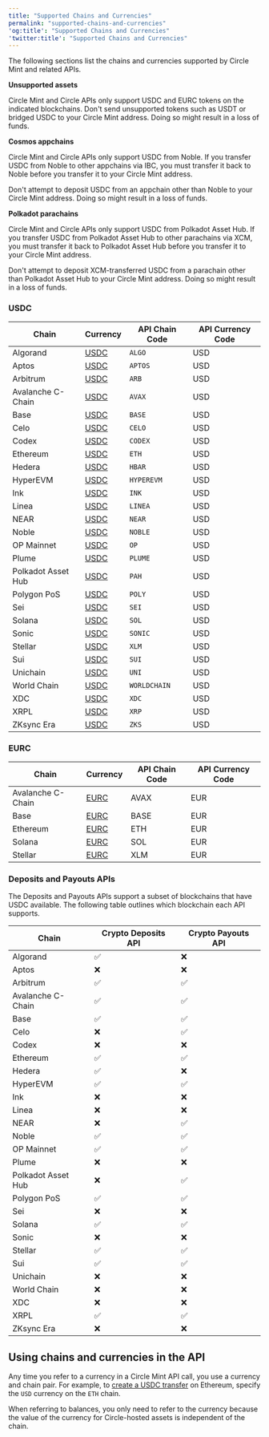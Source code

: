 ```yaml
---
title: "Supported Chains and Currencies"
permalink: "supported-chains-and-currencies"
'og:title': "Supported Chains and Currencies"
'twitter:title': "Supported Chains and Currencies"
---
```

The following sections list the chains and currencies supported by Circle Mint
and related APIs.

<Note>

**Unsupported assets**

Circle Mint and Circle APIs only support USDC and EURC tokens on the indicated
blockchains. Don't send unsupported tokens such as USDT or bridged USDC to your
Circle Mint address. Doing so might result in a loss of funds.

**Cosmos appchains**

Circle Mint and Circle APIs only support USDC from Noble. If you transfer USDC
from Noble to other appchains via IBC, you must transfer it back to Noble before
you transfer it to your Circle Mint address.

Don't attempt to deposit USDC from an appchain other than Noble to your Circle
Mint address. Doing so might result in a loss of funds.

**Polkadot parachains**

Circle Mint and Circle APIs only support USDC from Polkadot Asset Hub. If you
transfer USDC from Polkadot Asset Hub to other parachains via XCM, you must
transfer it back to Polkadot Asset Hub before you transfer it to your Circle
Mint address.

Don't attempt to deposit XCM-transferred USDC from a parachain other than
Polkadot Asset Hub to your Circle Mint address. Doing so might result in a loss
of funds.

</Note>

### USDC

| Chain | Currency | API Chain Code | API Currency Code |
| --- | --- | --- | --- |
| Algorand | [USDC](https://explorer.perawallet.app/asset/31566704) | `ALGO` | USD |
| Aptos | [USDC](https://explorer.aptoslabs.com/fungible_asset/0xbae207659db88bea0cbead6da0ed00aac12edcdda169e591cd41c94180b46f3b?network=mainnet) | `APTOS` | USD |
| Arbitrum | [USDC](https://arbiscan.io/token/0xaf88d065e77c8cC2239327C5EDb3A432268e5831) | `ARB` | USD |
| Avalanche C-Chain | [USDC](https://snowtrace.io/token/0xB97EF9Ef8734C71904D8002F8b6Bc66Dd9c48a6E) | `AVAX` | USD |
| Base | [USDC](https://basescan.org/token/0x833589fCD6eDb6E08f4c7C32D4f71b54bdA02913) | `BASE` | USD |
| Celo | [USDC](https://celoscan.io/token/0xcebA9300f2b948710d2653dD7B07f33A8B32118C) | `CELO` | USD |
| Codex | [USDC](https://explorer.codex.xyz/address/0xd996633a415985DBd7D6D12f4A4343E31f5037cf) | `CODEX` | USD |
| Ethereum | [USDC](https://etherscan.io/token/0xa0b86991c6218b36c1d19d4a2e9eb0ce3606eb48) | `ETH` | USD |
| Hedera | [USDC](https://app.dragonglass.me/hedera/tokens/0.0.456858) | `HBAR` | USD |
| HyperEVM | [USDC](https://hyperscan.com/token/0xb88339CB7199b77E23DB6E890353E22632Ba630f) | `HYPEREVM` | USD |
| Ink | [USDC](https://explorer.inkonchain.com/address/0x2D270e6886d130D724215A266106e6832161EAEd) | `INK` | USD |
| Linea | [USDC](https://lineascan.build/token/0x176211869ca2b568f2a7d4ee941e073a821ee1ff) | `LINEA` | USD |
| NEAR | [USDC](https://nearblocks.io/token/17208628f84f5d6ad33f0da3bbbeb27ffcb398eac501a31bd6ad2011e36133a1) | `NEAR` | USD |
| Noble | [USDC](http://mintscan.io/noble/assets) | `NOBLE` | USD |
| OP Mainnet | [USDC](https://optimistic.etherscan.io/token/0x0b2c639c533813f4aa9d7837caf62653d097ff85) | `OP` | USD |
| Plume | [USDC](https://explorer.plume.org/address/0x222365EF19F7947e5484218551B56bb3965Aa7aF) | `PLUME` | USD |
| Polkadot Asset Hub | [USDC](https://assethub-polkadot.subscan.io/assets/1337) | `PAH` | USD |
| Polygon PoS | [USDC](https://polygonscan.com/token/0x3c499c542cef5e3811e1192ce70d8cc03d5c3359) | `POLY` | USD |
| Sei | [USDC](https://seitrace.com/address/0xe15fC38F6D8c56aF07bbCBe3BAf5708A2Bf42392?chain=pacific-1) | `SEI` | USD |
| Solana | [USDC](https://solscan.io/token/EPjFWdd5AufqSSqeM2qN1xzybapC8G4wEGGkZwyTDt1v) | `SOL` | USD |
| Sonic | [USDC](https://sonicscan.org/token/0x29219dd400f2bf60e5a23d13be72b486d4038894) | `SONIC` | USD |
| Stellar | [USDC](https://stellar.expert/explorer/public/asset/USDC-GA5ZSEJYB37JRC5AVCIA5MOP4RHTM335X2KGX3IHOJAPP5RE34K4KZVN) | `XLM` | USD |
| Sui | [USDC](https://suiscan.xyz/mainnet/coin/0xdba34672e30cb065b1f93e3ab55318768fd6fef66c15942c9f7cb846e2f900e7::usdc::USDC/txs) | `SUI` | USD |
| Unichain | [USDC](https://uniscan.xyz/token/0x078d782b760474a361dda0af3839290b0ef57ad6) | `UNI` | USD |
| World Chain | [USDC](https://worldscan.org/address/0x79A02482A880bCe3F13E09da970dC34dB4cD24D1) | `WORLDCHAIN` | USD |
| XDC | [USDC](https://xdcscan.com/address/0xfA2958CB79b0491CC627c1557F441eF849Ca8eb1) | `XDC` | USD |
| XRPL | [USDC](https://livenet.xrpl.org/token/5553444300000000000000000000000000000000.rGm7WCVp9gb4jZHWTEtGUr4dd74z2XuWhE) | `XRP` | USD |
| ZKsync Era | [USDC](https://explorer.zksync.io/address/0x1d17CBcF0D6D143135aE902365D2E5e2A16538D4) | `ZKS` | USD |

### EURC

| Chain | Currency | API Chain Code | API Currency Code |
| --- | --- | --- | --- |
| Avalanche C-Chain | [EURC](https://snowtrace.io/token/0xc891eb4cbdeff6e073e859e987815ed1505c2acd) | AVAX | EUR |
| Base | [EURC](https://basescan.org/token/0x60a3e35cc302bfa44cb288bc5a4f316fdb1adb42) | BASE | EUR |
| Ethereum | [EURC](https://etherscan.io/token/0x1aBaEA1f7C830bD89Acc67eC4af516284b1bC33c) | ETH | EUR |
| Solana | [EURC](https://explorer.solana.com/address/HzwqbKZw8HxMN6bF2yFZNrht3c2iXXzpKcFu7uBEDKtr) | SOL | EUR |
| Stellar | [EURC](https://stellar.expert/explorer/public/asset/EURC-GDHU6WRG4IEQXM5NZ4BMPKOXHW76MZM4Y2IEMFDVXBSDP6SJY4ITNPP2) | XLM | EUR |

### Deposits and Payouts APIs

The Deposits and Payouts APIs support a subset of blockchains that have USDC
available. The following table outlines which blockchain each API supports.

| Chain | Crypto Deposits API | Crypto Payouts API |
| --- | --- | --- |
| Algorand | ✅ | ❌ |
| Aptos | ❌ | ❌ |
| Arbitrum | ✅ | ✅ |
| Avalanche C-Chain | ✅ | ✅ |
| Base | ✅ | ✅ |
| Celo | ❌ | ✅ |
| Codex | ❌ | ❌ |
| Ethereum | ✅ | ✅ |
| Hedera | ✅ | ❌ |
| HyperEVM | ✅ | ✅ |
| Ink | ❌ | ❌ |
| Linea | ❌ | ❌ |
| NEAR | ❌ | ✅ |
| Noble | ✅ | ✅ |
| OP Mainnet | ✅ | ✅ |
| Plume | ❌ | ❌ |
| Polkadot Asset Hub | ❌ | ✅ |
| Polygon PoS | ✅ | ✅ |
| Sei | ❌ | ❌ |
| Solana | ✅ | ✅ |
| Sonic | ❌ | ❌ |
| Stellar | ✅ | ✅ |
| Sui | ✅ | ✅ |
| Unichain | ❌ | ❌ |
| World Chain | ❌ | ❌ |
| XDC | ❌ | ❌ |
| XRPL | ✅ | ✅ |
| ZKsync Era | ❌ | ❌ |

## Using chains and currencies in the API

Any time you refer to a currency in a Circle Mint API call, you use a currency
and chain pair. For example, to
[create a USDC transfer](/api-reference/circle-mint/account/create-business-transfer)
on Ethereum, specify the `USD` currency on the `ETH` chain.

When referring to balances, you only need to refer to the currency because the
value of the currency for Circle-hosted assets is independent of the chain.